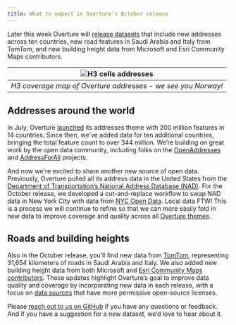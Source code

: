```yaml
---
title: What to expect in Overture’s October release
---
```


Later this week Overture will [release datasets](https://docs.overturemaps.org/getting-data/) that include new 
addresses across ten countries, new road features in Saudi Arabia and Italy from TomTom, 
and new building height data from Microsoft and Esri Community Maps contributors. 

| ![H3 cells addresses](/img/blog/address-coverage-h3-october.png) |
|:--:|
| *H3 coverage map of Overture addresses - we see you Norway!* |

## Addresses around the world
In July, Overture [launched](https://docs.overturemaps.org/release/2024-07-22.0/#new-theme-addresses) its addresses theme 
with 200 million features in 14 countries. Since then, 
we’ve added data for ten additional countries, bringing the total feature count to over 344 million. 
We’re building on great work by the open data community, including folks on the [OpenAddresses](https://openaddresses.io/)
and [AddressForAll](https://www.addressforall.org/en/) projects. 

And now we're excited to share another new source of open data. Previously, Overture pulled all its address data 
in the United States from the [Department of Transportation’s National 
Address Database (NAD)](https://www.transportation.gov/gis/national-address-database). 
For the October release, we developed a cut-and-replace workflow to swap NAD data in New York City 
with data from [NYC Open Data](https://opendata.cityofnewyork.us/). Local data FTW! This is a process 
we will continue to refine so that we can more 
easily fold in new data to improve coverage and quality across all [Overture themes](https://docs.overturemaps.org/guides/).

## Roads and building heights
Also in the October release, you’ll find new data from [TomTom](https://www.tomtom.com/), representing 31,654 kilometers of roads in Saudi Arabia 
and Italy. We also added new building height data from both Microsoft and [Esri Community Maps contributors](https://communitymaps.arcgis.com/home/). 
These updates highlight Overture’s goal to improve data quality and coverage by incorporating new data in each release, 
with a focus on [data sources](https://docs.overturemaps.org/attribution/) that have more permissive open-source licenses.

Please [reach out to us on GitHub](https://github.com/OvertureMaps/data/discussions) if you have any questions or feedback. 
And if you have a suggestion for a new dataset, we’d love to hear about it.

